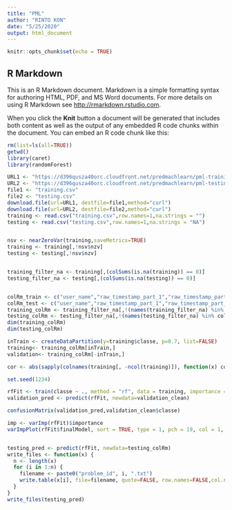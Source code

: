 ```yaml
---
title: "PML"
author: "RINTO KON"
date: "5/25/2020"
output: html_document
---
```


```r
knitr::opts_chunk$set(echo = TRUE)
```

## R Markdown

This is an R Markdown document. Markdown is a simple formatting syntax for authoring HTML, PDF, and MS Word documents. For more details on using R Markdown see <http://rmarkdown.rstudio.com>.

When you click the **Knit** button a document will be generated that includes both content as well as the output of any embedded R code chunks within the document. You can embed an R code chunk like this:

```r
rm(list=ls(all=TRUE))
getwd()
library(caret)
library(randomForest)

URL1 <- "https://d396qusza40orc.cloudfront.net/predmachlearn/pml-training.csv"
URL2 <- "https://d396qusza40orc.cloudfront.net/predmachlearn/pml-testing.csv"
file1 <- "training.csv"
file2 <- "testing.csv"
download.file(url=URL1, destfile=file1,method="curl")
download.file(url=URL2, destfile=file2,method="curl")
training <- read.csv("training.csv",row.names=1,na.strings = "")
testing <- read.csv("testing.csv",row.names=1,na.strings = "NA")


nsv <- nearZeroVar(training,saveMetrics=TRUE)
training <- training[,!nsv$nzv]
testing <- testing[,!nsv$nzv]


training_filter_na <- training[,(colSums(is.na(training)) == 0)]
testing_filter_na <- testing[,(colSums(is.na(testing)) == 0)]


colRm_train <- c("user_name","raw_timestamp_part_1","raw_timestamp_part_2","cvtd_timestamp","num_window")
colRm_test <- c("user_name","raw_timestamp_part_1","raw_timestamp_part_2","cvtd_timestamp","num_window","problem_id")
training_colRm <- training_filter_na[,!(names(training_filter_na) %in% colRm_train)]
testing_colRm <- testing_filter_na[,!(names(testing_filter_na) %in% colRm_test)]
dim(training_colRm)
dim(testing_colRm)

inTrain <- createDataPartition(y=training$classe, p=0.7, list=FALSE)
training<- training_colRm[inTrain,]
validation<- training_colRm[-inTrain,]

cor <- abs(sapply(colnames(training[, -ncol(training)]), function(x) cor(as.numeric(training[, x]), as.numeric(training$classe), method = "spearman")))

set.seed(1234)

rfFit <- train(classe ~ ., method = "rf", data = training, importance = T, trControl = trainControl(method = "cv", number = 4))
validation_pred <- predict(rfFit, newdata=validation_clean)

confusionMatrix(validation_pred,validation_clean$classe)

imp <- varImp(rfFit)$importance
varImpPlot(rfFit$finalModel, sort = TRUE, type = 1, pch = 19, col = 1, cex = 1, main = "Importance of the Predictors")


testing_pred <- predict(rfFit, newdata=testing_colRm)
write_files <- function(x) {
  n <- length(x)
  for (i in 1:n) {
    filename <- paste0("problem_id", i, ".txt")
    write.table(x[i], file=filename, quote=FALSE, row.names=FALSE,col.names=FALSE)
  }
}
write_files(testing_pred)
```


